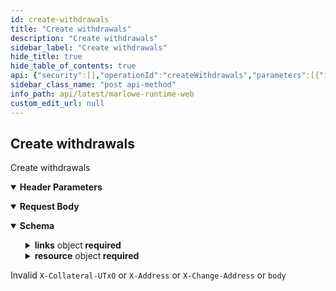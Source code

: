 ```yaml
---
id: create-withdrawals
title: "Create withdrawals"
description: "Create withdrawals"
sidebar_label: "Create withdrawals"
hide_title: true
hide_table_of_contents: true
api: {"security":[],"operationId":"createWithdrawals","parameters":[{"in":"header","name":"X-Change-Address","required":true,"schema":{"description":"A cardano address","example":"addr1w94f8ywk4fg672xasahtk4t9k6w3aql943uxz5rt62d4dvq8evxaf","type":"string"}},{"in":"header","name":"X-Address","required":false,"schema":{"description":"A comma-separated list of values","type":"string"}},{"in":"header","name":"X-Collateral-UTxO","required":false,"schema":{"description":"A comma-separated list of values","type":"string"}}],"requestBody":{"content":{"application/json;charset=utf-8":{"schema":{"properties":{"contractId":{"description":"A reference to a transaction output with a transaction ID and index.","example":"98d601c9307dd43307cf68a03aad0086d4e07a789b66919ccf9f7f7676577eb7#1","pattern":"^[a-fA-F0-9]{64}#[0-9]+$","type":"string","title":"TxOutRef"},"role":{"type":"string"}},"required":["role","contractId"],"type":"object","title":"PostWithdrawalsRequest"}}}},"responses":{"201":{"content":{"application/json;charset=utf-8":{"schema":{"properties":{"links":{"properties":{"withdrawal":{"type":"string"}},"type":"object"},"resource":{"properties":{"txBody":{"properties":{"cborHex":{"type":"string"},"description":{"type":"string"},"type":{"type":"string"}},"required":["type","description","cborHex"],"type":"object","title":"TextEnvelope"},"withdrawalId":{"description":"The hex-encoded identifier of a Cardano transaction","pattern":"^[a-fA-F0-9]{64}$","type":"string","title":"TxId"}},"required":["withdrawalId","txBody"],"type":"object","title":"WithdrawTxBody"}},"required":["resource","links"],"type":"object"}}},"description":""},"400":{"description":"Invalid `X-Collateral-UTxO` or `X-Address` or `X-Change-Address` or `body`"}},"description":"Create withdrawals","method":"post","path":"/withdrawals","servers":[{"url":"localhost:3780","description":""}],"info":{"title":"Marlowe Runtime Web","version":"0.0.3","description":"REST endpoints for Marlowe","license":{"name":"Apache 2.0","url":"https://www.apache.org/licenses/LICENSE-2.0.html"}},"postman":{"name":"Create withdrawals","description":{"type":"text/plain"},"url":{"path":["withdrawals"],"host":["{{baseUrl}}"],"query":[],"variable":[]},"header":[{"disabled":false,"description":{"content":"(Required) ","type":"text/plain"},"key":"X-Change-Address","value":""},{"disabled":false,"description":{"content":"","type":"text/plain"},"key":"X-Address","value":""},{"disabled":false,"description":{"content":"","type":"text/plain"},"key":"X-Collateral-UTxO","value":""},{"key":"Content-Type","value":"application/json;charset=utf-8"},{"key":"Accept","value":"application/json;charset=utf-8"}],"method":"POST","body":{"mode":"raw","raw":"\"\"","options":{"raw":{"language":"json"}}}}}
sidebar_class_name: "post api-method"
info_path: api/latest/marlowe-runtime-web
custom_edit_url: null
---
```



## Create withdrawals



Create withdrawals

<details style={{"marginBottom":"1rem"}} data-collapsed={false} open={true}><summary style={{}}><strong>Header Parameters</strong></summary><div><ul><ParamsItem className={"paramsItem"} param={{"in":"header","name":"X-Change-Address","required":true,"schema":{"description":"A cardano address","example":"addr1w94f8ywk4fg672xasahtk4t9k6w3aql943uxz5rt62d4dvq8evxaf","type":"string"}}}></ParamsItem><ParamsItem className={"paramsItem"} param={{"in":"header","name":"X-Address","required":false,"schema":{"description":"A comma-separated list of values","type":"string"}}}></ParamsItem><ParamsItem className={"paramsItem"} param={{"in":"header","name":"X-Collateral-UTxO","required":false,"schema":{"description":"A comma-separated list of values","type":"string"}}}></ParamsItem></ul></div></details><MimeTabs><TabItem label={"application/json;charset=utf-8"} value={"application/json;charset=utf-8-schema"}><details style={{}} data-collapsed={false} open={true}><summary style={{"textAlign":"left"}}><strong>Request Body</strong></summary><div style={{"textAlign":"left","marginLeft":"1rem"}}></div><ul style={{"marginLeft":"1rem"}}><SchemaItem collapsible={false} name={"contractId"} required={true} schemaName={"TxOutRef"} qualifierMessage={"**Possible values:** Value must match regular expression `^[a-fA-F0-9]{64}#[0-9]+$`"} schema={{"description":"A reference to a transaction output with a transaction ID and index.","example":"98d601c9307dd43307cf68a03aad0086d4e07a789b66919ccf9f7f7676577eb7#1","pattern":"^[a-fA-F0-9]{64}#[0-9]+$","type":"string","title":"TxOutRef"}}></SchemaItem><SchemaItem collapsible={false} name={"role"} required={true} schemaName={"string"} qualifierMessage={undefined} schema={{"type":"string"}}></SchemaItem></ul></details></TabItem></MimeTabs><div><ApiTabs><TabItem label={"201"} value={"201"}><div></div><div><MimeTabs schemaType={"response"}><TabItem label={"application/json;charset=utf-8"} value={"application/json;charset=utf-8"}><SchemaTabs><TabItem label={"Schema"} value={"Schema"}><details style={{}} data-collapsed={false} open={true}><summary style={{"textAlign":"left"}}><strong>Schema</strong></summary><div style={{"textAlign":"left","marginLeft":"1rem"}}></div><ul style={{"marginLeft":"1rem"}}><SchemaItem collapsible={true} className={"schemaItem"}><details style={{}}><summary style={{}}><strong>links</strong><span style={{"opacity":"0.6"}}> object</span><strong style={{"fontSize":"var(--ifm-code-font-size)","color":"var(--openapi-required)"}}> required</strong></summary><div style={{"marginLeft":"1rem"}}><SchemaItem collapsible={false} name={"withdrawal"} required={false} schemaName={"string"} qualifierMessage={undefined} schema={{"type":"string"}}></SchemaItem></div></details></SchemaItem><SchemaItem collapsible={true} className={"schemaItem"}><details style={{}}><summary style={{}}><strong>resource</strong><span style={{"opacity":"0.6"}}> object</span><strong style={{"fontSize":"var(--ifm-code-font-size)","color":"var(--openapi-required)"}}> required</strong></summary><div style={{"marginLeft":"1rem"}}><SchemaItem collapsible={true} className={"schemaItem"}><details style={{}}><summary style={{}}><strong>txBody</strong><span style={{"opacity":"0.6"}}> object</span><strong style={{"fontSize":"var(--ifm-code-font-size)","color":"var(--openapi-required)"}}> required</strong></summary><div style={{"marginLeft":"1rem"}}><SchemaItem collapsible={false} name={"cborHex"} required={true} schemaName={"string"} qualifierMessage={undefined} schema={{"type":"string"}}></SchemaItem><SchemaItem collapsible={false} name={"description"} required={true} schemaName={"string"} qualifierMessage={undefined} schema={{"type":"string"}}></SchemaItem><SchemaItem collapsible={false} name={"type"} required={true} schemaName={"string"} qualifierMessage={undefined} schema={{"type":"string"}}></SchemaItem></div></details></SchemaItem><SchemaItem collapsible={false} name={"withdrawalId"} required={true} schemaName={"TxId"} qualifierMessage={"**Possible values:** Value must match regular expression `^[a-fA-F0-9]{64}$`"} schema={{"description":"The hex-encoded identifier of a Cardano transaction","pattern":"^[a-fA-F0-9]{64}$","type":"string","title":"TxId"}}></SchemaItem></div></details></SchemaItem></ul></details></TabItem><TabItem label={"Example (from schema)"} value={"Example (from schema)"}><ResponseSamples responseExample={"{\n  \"links\": {\n    \"withdrawal\": \"string\"\n  },\n  \"resource\": {\n    \"txBody\": {\n      \"cborHex\": \"string\",\n      \"description\": \"string\",\n      \"type\": \"string\"\n    },\n    \"withdrawalId\": \"string\"\n  }\n}"} language={"json"}></ResponseSamples></TabItem></SchemaTabs></TabItem></MimeTabs></div></TabItem><TabItem label={"400"} value={"400"}><div>

Invalid `X-Collateral-UTxO` or `X-Address` or `X-Change-Address` or `body`

</div><div></div></TabItem></ApiTabs></div>
      